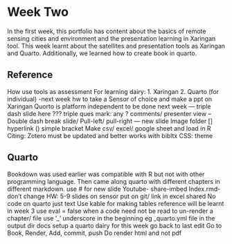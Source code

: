 # Week Two

In the first week, this portfolio has content about the basics of remote sensing cities and environment and the presentation learning in Xaringan tool. This week learnt about the satellites and presentation tools as Xaringan and Quarto. Additionally, we learned how to create book in quarto.

## Reference

How use tools as assessment
For learning dairy:
1.	Xaringan
2.	Quarto (for individual)
-next week hw to take a Sensor of choice and make a ppt on Xaringan
Quorto is platform independent to be done next week
--- triple dash slide here
??? triple ques mark: any ? comments/ presenter view
--Double dash break slide/ 
Pull-left/ pull-right
--- new slide
Image folder
[] hyperlink
() simple bracket
Make csv/ excel/ google sheet and load in R
Citing: Zotero must be updated and better works with bibltx
CSS: theme

## Quarto
Bookdown was used earlier was compatible with R but not with other programming language. Then came along quarto with different chapters in different markdown.
use # for new slide
Youtube- share-imbed
Index.rmd-don’t change
HW: 5-9 slides on sensor put on git/ link in excel shared
No code on quarto just text
Use kable for making tables
reference will be learnt in week 3
use eval = false when a code need not be read
to un-render a chapter/ file use '_' underscore in the beginning
eg _quarto.yml file in the output dir docs
setup a quarto dairy for this week 
go back to last edit
Go to Book, Render, Add, commit, push
Do render html and not pdf


